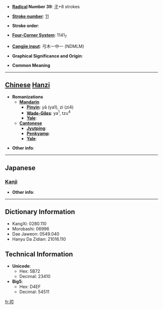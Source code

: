 * '''[[Wiktionary:Chinese radical index| Radical]] Number 39''': [[Wiktionary:Chinese radical index 子|子]]+8 strokes

* '''[[Wiktionary:Chinese total strokes index|Stroke number]]''': [[Wiktionary:Chinese total strokes index 11|11]]

* '''Stroke order''': 

* '''[[Wiktionary:Chinese four corner index|Four-Corner System]]''': 1141<sub>7</sub>

* '''[[Wiktionary:Chinese Cangjie index|Cangjie input]]''': 弓木一中一 (NDMLM)

* '''Graphical Significance and Origin''': 

* '''Common Meaning'''

----

== [[Chinese]] [[Hanzi]] ==

* '''Romanizations'''
** '''[[Mandarin]]'''
*** '''[[Pinyin]]''': yā (ya1), zì (zi4)
*** '''[[Wade-Giles]]''': ya<sup>1</sup>, tzu<sup>4</sup>
*** '''[[Yale]]''': 
** '''[[Cantonese]]'''
*** '''[[Jyutping]]''':
*** '''[[Penkyamp]]''': 
*** '''[[Yale]]''': 

* '''Other info''': 

----

==Japanese==
===[[Kanji]]===
{{kanji|on readings=[[あ]] (a)|kun readings=[[あかご]] (akago)}}

* '''Other info''':  

----

== Dictionary Information ==

* KangXi: 0280.110
* Morobashi: 06996
* Dae Jaweon: 0549.040
* Hanyu Da Zidian: 21016.110

== Technical Information ==

* '''Unicode''':
** Hex: 5B72
** Decimal: 23410
* '''Big5''':
** Hex: D4EF
** Decimal: 54511

[[fr:孲]]
